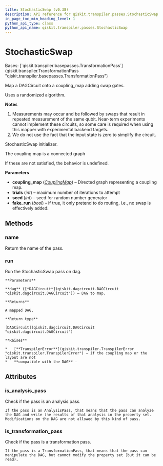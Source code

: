 ```yaml
---
title: StochasticSwap (v0.38)
description: API reference for qiskit.transpiler.passes.StochasticSwap in qiskit v0.38
in_page_toc_min_heading_level: 1
python_api_type: class
python_api_name: qiskit.transpiler.passes.StochasticSwap
---
```


# StochasticSwap

<Class id="qiskit.transpiler.passes.StochasticSwap" isDedicatedPage={true} github="https://github.com/qiskit/qiskit/tree/stable/0.21/qiskit/transpiler/passes/routing/stochastic_swap.py" signature="StochasticSwap(*args, **kwargs)" modifiers="class">
  Bases: [`qiskit.transpiler.basepasses.TransformationPass`](qiskit.transpiler.TransformationPass "qiskit.transpiler.basepasses.TransformationPass")

  Map a DAGCircuit onto a coupling\_map adding swap gates.

  Uses a randomized algorithm.

  **Notes**

  1.  Measurements may occur and be followed by swaps that result in repeated measurement of the same qubit. Near-term experiments cannot implement these circuits, so some care is required when using this mapper with experimental backend targets.
  2.  We do not use the fact that the input state is zero to simplify the circuit.

  StochasticSwap initializer.

  The coupling map is a connected graph

  If these are not satisfied, the behavior is undefined.

  **Parameters**

  *   **coupling\_map** ([*CouplingMap*](qiskit.transpiler.CouplingMap "qiskit.transpiler.CouplingMap")) – Directed graph representing a coupling map.
  *   **trials** (*int*) – maximum number of iterations to attempt
  *   **seed** (*int*) – seed for random number generator
  *   **fake\_run** (*bool*) – if true, it only pretend to do routing, i.e., no swap is effectively added.

  ## Methods

  <span id="qiskit-transpiler-passes-stochasticswap-name" />

  ### name

  <Function id="qiskit.transpiler.passes.StochasticSwap.name" signature="StochasticSwap.name()">
    Return the name of the pass.
  </Function>

  <span id="qiskit-transpiler-passes-stochasticswap-run" />

  ### run

  <Function id="qiskit.transpiler.passes.StochasticSwap.run" signature="StochasticSwap.run(dag)">
    Run the StochasticSwap pass on dag.

    **Parameters**

    **dag** ([*DAGCircuit*](qiskit.dagcircuit.DAGCircuit "qiskit.dagcircuit.DAGCircuit")) – DAG to map.

    **Returns**

    A mapped DAG.

    **Return type**

    [DAGCircuit](qiskit.dagcircuit.DAGCircuit "qiskit.dagcircuit.DAGCircuit")

    **Raises**

    *   [**TranspilerError**](qiskit.transpiler.TranspilerError "qiskit.transpiler.TranspilerError") – if the coupling map or the layout are not
    *   **compatible with the DAG** –
  </Function>

  ## Attributes

  ### is\_analysis\_pass

  <Attribute id="qiskit.transpiler.passes.StochasticSwap.is_analysis_pass">
    Check if the pass is an analysis pass.

    If the pass is an AnalysisPass, that means that the pass can analyze the DAG and write the results of that analysis in the property set. Modifications on the DAG are not allowed by this kind of pass.
  </Attribute>

  ### is\_transformation\_pass

  <Attribute id="qiskit.transpiler.passes.StochasticSwap.is_transformation_pass">
    Check if the pass is a transformation pass.

    If the pass is a TransformationPass, that means that the pass can manipulate the DAG, but cannot modify the property set (but it can be read).
  </Attribute>
</Class>

